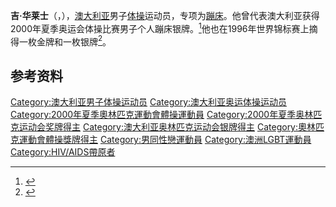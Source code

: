 {{NoteTA|G1=Sports}}
'''吉·华莱士'''（{{lang-en|Ji Wallace}}，{{bd|1977年|6月23日||}}），[[澳大利亚|澳大利亚]]男子[[体操|体操]]运动员，专项为[[蹦床|蹦床]]。他曾代表澳大利亚获得2000年夏季奥运会体操比赛男子个人蹦床银牌。<ref>{{Cite web|title=Ji WALLACE|url=https://www.olympic.org/ji-wallace|accessdate=2021-03-28|work=International Olympic Committee|archive-date=2020-10-20|archive-url=https://web.archive.org/web/20201020010446/https://www.olympic.org/ji-wallace|dead-url=no}}</ref>他也在1996年世界锦标赛上摘得一枚金牌和一枚银牌<ref name="worlds1996">{{cite web|url=http://www.trampoline.co.uk/worlds/Historic/worlds%201996.pdf|title=1996 World Championships Results|accessdate=2008-09-30|archive-url=https://web.archive.org/web/20120217015931/http://www.trampoline.co.uk/worlds/Historic/worlds%201996.pdf|archive-date=2012-02-17|dead-url=yes}}</ref>。

== 参考资料 ==
{{reflist}}

{{Authority control}}
{{DEFAULTSORT:Wallace, Ji}}
[[Category:澳大利亚男子体操运动员|Category:澳大利亚男子体操运动员]]
[[Category:澳大利亚奥运体操运动员|Category:澳大利亚奥运体操运动员]]
[[Category:2000年夏季奧林匹克運動會體操運動員|Category:2000年夏季奧林匹克運動會體操運動員]]
[[Category:2000年夏季奥林匹克运动会奖牌得主|Category:2000年夏季奥林匹克运动会奖牌得主]]
[[Category:澳大利亚奥林匹克运动会银牌得主|Category:澳大利亚奥林匹克运动会银牌得主]]
[[Category:奧林匹克運動會體操獎牌得主|Category:奧林匹克運動會體操獎牌得主]]
[[Category:男同性戀運動員|Category:男同性戀運動員]]
[[Category:澳洲LGBT運動員|Category:澳洲LGBT運動員]]
[[Category:HIV/AIDS帶原者|Category:HIV/AIDS帶原者]]